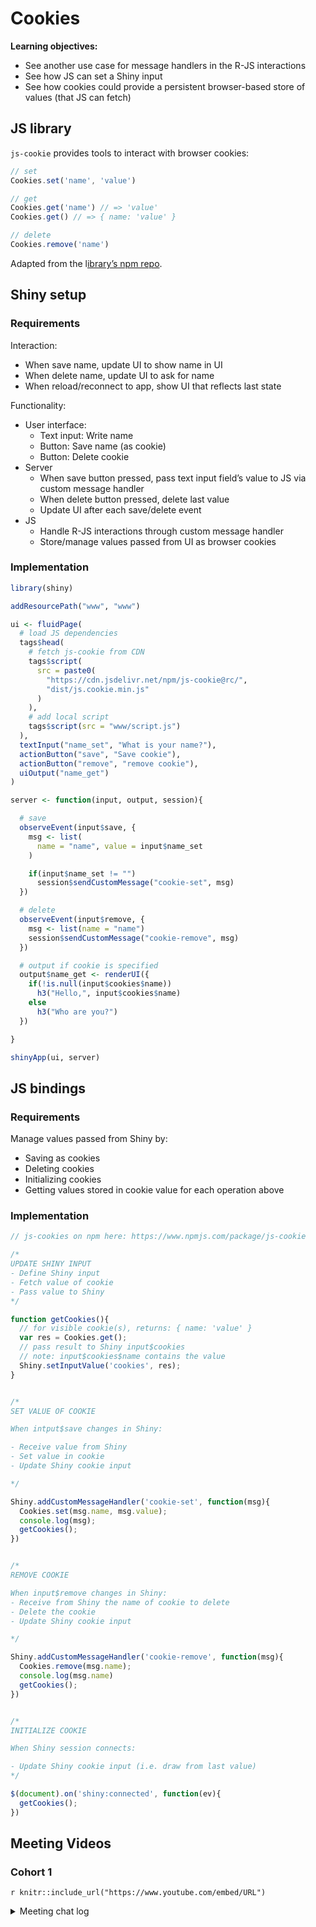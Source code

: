 # Cookies

**Learning objectives:**

- See another use case for message handlers in the R-JS interactions
- See how JS can set a Shiny input
- See how cookies could provide a persistent browser-based store of values (that JS can fetch)

## JS library

`js-cookie` provides tools to interact with browser cookies:

```js
// set
Cookies.set('name', 'value')

// get
Cookies.get('name') // => 'value'
Cookies.get() // => { name: 'value' }

// delete
Cookies.remove('name')
```

Adapted from the l[ibrary's npm repo](https://www.npmjs.com/package/js-cookie).

## Shiny setup

### Requirements

Interaction:

- When save name, update UI to show name in UI
- When delete name, update UI to ask for name
- When reload/reconnect to app, show UI that reflects last state

Functionality:

- User interface:
  - Text input: Write name
  - Button: Save name (as cookie)
  - Button: Delete cookie
- Server
  - When save button pressed, pass text input field's value to JS via custom message handler
  - When delete button pressed, delete last value
  - Update UI after each save/delete event
- JS
  - Handle R-JS interactions through custom message handler
  - Store/manage values passed from UI as browser cookies

### Implementation

```r
library(shiny)

addResourcePath("www", "www")

ui <- fluidPage(
  # load JS dependencies
  tags$head(
    # fetch js-cookie from CDN
    tags$script(
      src = paste0(
        "https://cdn.jsdelivr.net/npm/js-cookie@rc/",
        "dist/js.cookie.min.js"
      )
    ),
    # add local script
    tags$script(src = "www/script.js")
  ),
  textInput("name_set", "What is your name?"),
  actionButton("save", "Save cookie"),
  actionButton("remove", "remove cookie"),
  uiOutput("name_get")
)

server <- function(input, output, session){

  # save
  observeEvent(input$save, {
    msg <- list(
      name = "name", value = input$name_set
    )

    if(input$name_set != "")
      session$sendCustomMessage("cookie-set", msg)
  })

  # delete
  observeEvent(input$remove, {
    msg <- list(name = "name")
    session$sendCustomMessage("cookie-remove", msg)
  })

  # output if cookie is specified
  output$name_get <- renderUI({
    if(!is.null(input$cookies$name))
      h3("Hello,", input$cookies$name)
    else
      h3("Who are you?")
  })

}

shinyApp(ui, server)

```

## JS bindings

### Requirements

Manage values passed from Shiny by:

- Saving as cookies
- Deleting cookies
- Initializing cookies
- Getting values stored in cookie value for each operation above

### Implementation

```js
// js-cookies on npm here: https://www.npmjs.com/package/js-cookie

/*
UPDATE SHINY INPUT
- Define Shiny input
- Fetch value of cookie
- Pass value to Shiny
*/

function getCookies(){
  // for visible cookie(s), returns: { name: 'value' }
  var res = Cookies.get();
  // pass result to Shiny input$cookies
  // note: input$cookies$name contains the value
  Shiny.setInputValue('cookies', res);
}


/*
SET VALUE OF COOKIE

When intput$save changes in Shiny:

- Receive value from Shiny
- Set value in cookie
- Update Shiny cookie input

*/

Shiny.addCustomMessageHandler('cookie-set', function(msg){
  Cookies.set(msg.name, msg.value);
  console.log(msg);
  getCookies();
})


/*
REMOVE COOKIE

When input$remove changes in Shiny:
- Receive from Shiny the name of cookie to delete
- Delete the cookie
- Update Shiny cookie input

*/

Shiny.addCustomMessageHandler('cookie-remove', function(msg){
  Cookies.remove(msg.name);
  console.log(msg.name)
  getCookies();
})


/*
INITIALIZE COOKIE

When Shiny session connects:

- Update Shiny cookie input (i.e. draw from last value)
*/

$(document).on('shiny:connected', function(ev){
  getCookies();
})

```

## Meeting Videos

### Cohort 1

`r knitr::include_url("https://www.youtube.com/embed/URL")`

<details>
<summary> Meeting chat log </summary>

```
LOG
```
</details>
